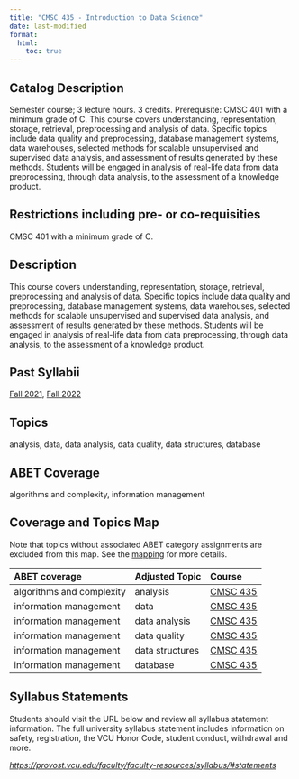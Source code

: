 ```yaml
---
title: "CMSC 435 - Introduction to Data Science"
date: last-modified
format:
  html:
    toc: true
---
```


## Catalog Description

Semester course; 3 lecture hours. 3 credits. Prerequisite: CMSC 401 with a minimum grade of C. This course covers understanding, representation, storage, retrieval, preprocessing and analysis of data. Specific topics include data quality and preprocessing, database management systems, data warehouses, selected methods for scalable unsupervised and supervised data analysis, and assessment of results generated by these methods. Students will be engaged in analysis of real-life data from data preprocessing, through data analysis, to the assessment of a knowledge product.


## Restrictions including pre- or co-requisities
 
CMSC 401 with a minimum grade of C.

## Description

This course covers understanding, representation, storage, retrieval, preprocessing and analysis of data. Specific topics include data quality and preprocessing, database management systems, data warehouses, selected methods for scalable unsupervised and supervised data analysis, and assessment of results generated by these methods. Students will be engaged in analysis of real-life data from data preprocessing, through data analysis, to the assessment of a knowledge product.

## Past Syllabii

<a href='./202210/CMSC_435_Syllabus_Fall_2021.pdf'>Fall 2021</a>, <a href='./202310/CMSC_435_Syllabus_Fall_2022.pdf'>Fall 2022</a>

## Topics

analysis, data, data analysis, data quality, data structures, database

## ABET Coverage

algorithms and complexity, information management

## Coverage and Topics Map

Note that topics without associated ABET category assignments are excluded from this map.  See the [mapping](https://docs.google.com/spreadsheets/d/1qrN3L7eRLsM-aVMHYaLQN-FMYtrTJf0_h6dLKlUdPkk/edit#gid=338318647) for more details.

ABET coverage              Adjusted Topic    Course
-------------------------  ----------------  ----------------------------------
algorithms and complexity  analysis          <a href='CMSC435.qmd'>CMSC 435</a>
information management     data              <a href='CMSC435.qmd'>CMSC 435</a>
information management     data analysis     <a href='CMSC435.qmd'>CMSC 435</a>
information management     data quality      <a href='CMSC435.qmd'>CMSC 435</a>
information management     data structures   <a href='CMSC435.qmd'>CMSC 435</a>
information management     database          <a href='CMSC435.qmd'>CMSC 435</a>


## Syllabus Statements

Students should visit the URL below and review all syllabus statement information. The full university syllabus statement includes information on safety, registration, the VCU Honor Code, student conduct, withdrawal and more.

*<https://provost.vcu.edu/faculty/faculty-resources/syllabus/#statements>*


